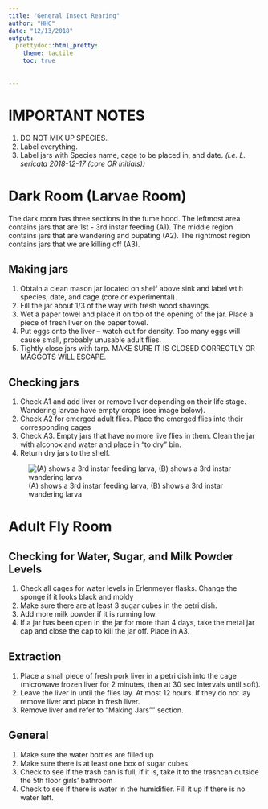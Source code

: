 ```yaml
---
title: "General Insect Rearing"
author: "HHC"
date: "12/13/2018"
output:
  prettydoc::html_pretty:
    theme: tactile
    toc: true
  
  
---
```


# IMPORTANT NOTES

1. DO NOT MIX UP SPECIES.
2. Label everything.
3. Label jars with Species name, cage to be placed in, and date. *(i.e. L. sericata 2018-12-17 (core OR initials))*

# Dark Room (Larvae Room)

The dark room has three sections in the fume hood. The leftmost area contains jars that are 1st - 3rd instar feeding (A1). The middle region contains jars that are wandering and pupating (A2). The rightmost region contains jars that we are killing off (A3).

## Making jars
1. Obtain a clean mason jar located on shelf above sink and label wtih species, date, and cage (core or experimental).
2. Fill the jar about 1/3 of the way with fresh wood shavings. 
3. Wet a paper towel and place it on top of the opening of the jar. Place a piece of fresh liver on the paper towel.
4. Put eggs onto the liver -- watch out for density. Too many eggs will cause small, probably unusable adult flies. 
5. Tightly close jars with tarp. MAKE SURE IT IS CLOSED CORRECTLY OR MAGGOTS WILL ESCAPE. 

## Checking jars
1. Check A1 and add liver or remove liver depending on their life stage. Wandering larvae have empty crops (see image below). 
2. Check A2 for emerged adult flies. Place the emerged flies into their corresponding cages
3. Check A3. Empty jars that have no more live flies in them. Clean the jar with alconox and water and place in "to dry" bin. 
4. Return dry jars to the shelf.

![(A) shows a 3rd instar feeding larva, (B) shows a 3rd instar wandering larva](https://user-images.githubusercontent.com/26017826/50126292-4b86e080-023a-11e9-9683-fa614a69559c.png)

# Adult Fly Room

## Checking for Water, Sugar, and Milk Powder Levels
  
1. Check all cages for water levels in Erlenmeyer flasks. Change the sponge if it looks black and moldy
2. Make sure there are at least 3 sugar cubes in the petri dish.
3. Add more milk powder if it is running low.
4. If a jar has been open in the jar for more than 4 days, take the metal jar cap and close the cap to kill the jar off. Place in A3.

## Extraction

1. Place a small piece of fresh pork liver in a petri dish into the cage (microwave frozen liver for 2 minutes, then at 30 sec intervals until soft).
2. Leave the liver in until the flies lay. At most 12 hours. If they do not lay remove liver and place in fresh liver. 
3. Remove liver and refer to "Making Jars"" section.

## General

1. Make sure the water bottles are filled up
2. Make sure there is at least one box of sugar cubes
3. Check to see if the trash can is full, if it is, take it to the trashcan outside the 5th floor girls' bathroom
4. Check to see if there is water in the humidifier. Fill it up if there is no water left.

